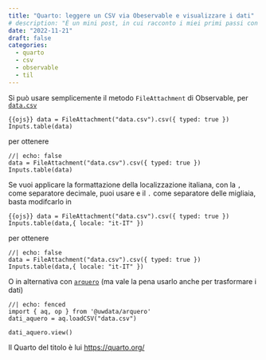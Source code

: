 ```yaml
---
title: "Quarto: leggere un CSV via Obeservable e visualizzare i dati"
# description: "È un mini post, in cui racconto i miei primi passi con un sito in quarto"
date: "2022-11-21"
draft: false
categories:
  - quarto
  - csv
  - observable
  - til
---
```



Si può usare semplicemente il metodo `FileAttachment` di Observable, per [`data.csv`](data.csv)


```{{ojs}}
data = FileAttachment("data.csv").csv({ typed: true })
Inputs.table(data)
```

per ottenere

```ojs
//| echo: false
data = FileAttachment("data.csv").csv({ typed: true })
Inputs.table(data)
```

Se vuoi applicare la formattazione della localizzazione italiana, con la `,` come separatore decimale, puoi usare e il `.` come separatore delle migliaia, basta modifcarlo in

```{{ojs}}
data = FileAttachment("data.csv").csv({ typed: true })
Inputs.table(data,{ locale: "it-IT" })
```

per ottenere

```ojs
//| echo: false
data = FileAttachment("data.csv").csv({ typed: true })
Inputs.table(data,{ locale: "it-IT" })
```


O in alternativa con [`arquero`](https://observablehq.com/@uwdata/introducing-arquero) (ma vale la pena usarlo anche per trasformare i dati)

```ojs
//| echo: fenced
import { aq, op } from '@uwdata/arquero'
dati_aquero = aq.loadCSV("data.csv")

dati_aquero.view()
```



::: {.callout-note}
Il Quarto del titolo è lui <https://quarto.org/>
:::
